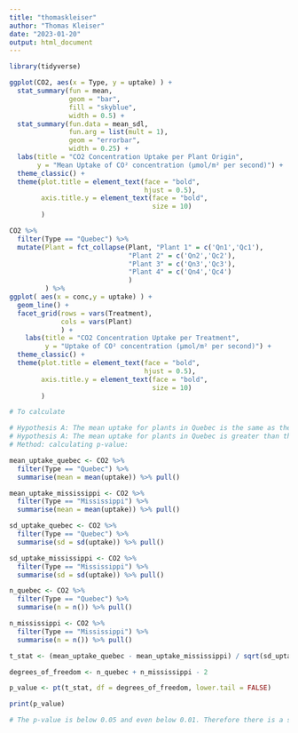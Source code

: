 ```yaml
---
title: "thomaskleiser"
author: "Thomas Kleiser"
date: "2023-01-20"
output: html_document
---
```


```r
library(tidyverse)

ggplot(CO2, aes(x = Type, y = uptake) ) +
  stat_summary(fun = mean,
               geom = "bar",
               fill = "skyblue",
               width = 0.5) +
  stat_summary(fun.data = mean_sdl,
               fun.arg = list(mult = 1),
               geom = "errorbar",
               width = 0.25) +
  labs(title = "CO2 Concentration Uptake per Plant Origin",
       y = "Mean Uptake of CO² concentration (μmol/m² per second)") +
  theme_classic() +
  theme(plot.title = element_text(face = "bold",
                                  hjust = 0.5),
        axis.title.y = element_text(face = "bold",
                                    size = 10)
        )

```


```r
CO2 %>%
  filter(Type == "Quebec") %>%
  mutate(Plant = fct_collapse(Plant, "Plant 1" = c('Qn1','Qc1'),
                              "Plant 2" = c('Qn2','Qc2'),
                              "Plant 3" = c('Qn3','Qc3'),
                              "Plant 4" = c('Qn4','Qc4')
                              )
         ) %>%
ggplot( aes(x = conc,y = uptake) ) +
  geom_line() +
  facet_grid(rows = vars(Treatment),
             cols = vars(Plant)
             ) +
    labs(title = "CO2 Concentration Uptake per Treatment",
         y = "Uptake of CO² concentration (μmol/m² per second)") +
  theme_classic() +
  theme(plot.title = element_text(face = "bold",
                                  hjust = 0.5),
        axis.title.y = element_text(face = "bold",
                                    size = 10)
        )

```


```r
# To calculate 
```


```r
# Hypothesis A: The mean uptake for plants in Quebec is the same as the mean uptake for plants in Mississipi:
# Hypothesis A: The mean uptake for plants in Quebec is greater than the mean uptake for plants in Mississipi:
# Method: calculating p-value:

mean_uptake_quebec <- CO2 %>%
  filter(Type == "Quebec") %>%
  summarise(mean = mean(uptake)) %>% pull()

mean_uptake_mississippi <- CO2 %>%
  filter(Type == "Mississippi") %>%
  summarise(mean = mean(uptake)) %>% pull()

sd_uptake_quebec <- CO2 %>%
  filter(Type == "Quebec") %>%
  summarise(sd = sd(uptake)) %>% pull()

sd_uptake_mississippi <- CO2 %>%
  filter(Type == "Mississippi") %>%
  summarise(sd = sd(uptake)) %>% pull()

n_quebec <- CO2 %>%
  filter(Type == "Quebec") %>%
  summarise(n = n()) %>% pull()

n_mississippi <- CO2 %>%
  filter(Type == "Mississippi") %>%
  summarise(n = n()) %>% pull()

t_stat <- (mean_uptake_quebec - mean_uptake_mississippi) / sqrt(sd_uptake_quebec ^ 2 / n_quebec + sd_uptake_mississippi ^ 2 / n_mississippi)

degrees_of_freedom <- n_quebec + n_mississippi - 2

p_value <- pt(t_stat, df = degrees_of_freedom, lower.tail = FALSE)

print(p_value)

# The p-value is below 0.05 and even below 0.01. Therefore there is a statistically significant difference between the mean uptake of the plants from Quebec compared to those from Mississippi.
  
```
